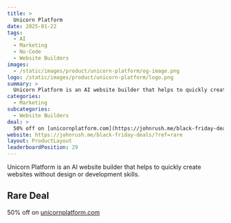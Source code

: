 ```yaml
---
title: >
  Unicorn Platform
date: 2025-01-22
tags:
  - AI
  - Marketing
  - No-Code
  - Website Builders
images:
  - /static/images/product/unicorn-platform/og-image.png
logo: /static/images/product/unicorn-platform/logo.png
summary: >
  Unicorn Platform is an AI website builder that helps to quickly create websites without design or development skills.
categories:
  - Marketing
subcategories:
  - Website Builders
deal: >
  50% off on [unicornplatform.com](https://johnrush.me/black-friday-deals/?ref=rare)
website: https://johnrush.me/black-friday-deals/?ref=rare
layout: ProductLayout
leaderboardPosition: 29
---
```

Unicorn Platform is an AI website builder that helps to quickly create websites without design or development skills.

## Rare Deal

50% off on [unicornplatform.com](https://johnrush.me/black-friday-deals/?ref=rare)
